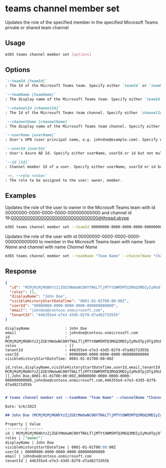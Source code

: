 
# teams channel member set

Updates the role of the specified member in the specified Microsoft Teams private or shared team channel

## Usage

```sh
m365 teams channel member set [options]
```

## Options

```md definition-list
`--teamId [teamId]`
: The Id of the Microsoft Teams team. Specify either `teamId` or `teamName` but not both

`--teamName [teamName]`
: The display name of the Microsoft Teams team. Specify either `teamId` or `teamName` but not both

`--channelId [channelId]`
: The Id of the Microsoft Teams team channel. Specify either `channelId` or `channelName` but not both

`--channelName [channelName]`
: The display name of the Microsoft Teams team channel. Specify either `channelId` or `channelName` but not both

`--userName [userName]`
: User's UPN (user principal name, e.g. johndoe@example.com). Specify either userName, userId or id but not multiple.

`--userId [userId]`
: User's Azure AD Id. Specify either userName, userId or id but not multiple.

`--id [id]`
: Channel member Id of a user. Specify either userName, userId or id but not multiple.

`-r, --role <role>`
: The role to be assigned to the user: owner, member.
```

<Global />

## Examples
  
Updates the role of the user to owner in the Microsoft Teams team with id 00000000-0000-0000-0000-000000000000 and channel id 19:00000000000000000000000000000000@thread.skype

```sh
m365 teams channel member set --teamId 00000000-0000-0000-0000-000000000000 --channelId 19:00000000000000000000000000000000@thread.skype --userName "johndoe@example.com" --role owner
```

Updates the role of the user with id 00000000-0000-0000-0000-000000000000 to member in the Microsoft Teams team with name _Team Name_ and channel with name _Channel Name_

```sh
m365 teams channel member set --teamName "Team Name" --channelName "Channel Name" --userId 00000000-0000-0000-0000-000000000000 --role member
```

## Response

<Tabs>
  <TabItem value="JSON">

  ```json
  {
    "id": "MCMjMiMjMGNhYzZjZGEtMmUwNC00YTNkLTljMTYtOWM5MTQ3MGQ3MDIyIyMxOTpjOTg1MzBhZjFiMWQ0ZGQyOTMwOGRkYWQ2Zjc2YjdhMUB0aHJlYWQudGFjdjIjIzI0MWFkYmY2LTJhNTYtNGM3Mi04MWYyLTY5ZTc1ZGU2YWMzNA==",
    "roles": [],
    "displayName": "John Doe",
    "visibleHistoryStartDateTime": "0001-01-01T00:00:00Z",
    "userId": "00000000-0000-0000-0000-000000000000",
    "email": "johndoe@contoso.onmicrosoft.com",
    "tenantId": "446355e4-e7e3-43d5-82f8-d7ad8272d55b"
  }
  ```

  </TabItem>
  <TabItem value="Text">

  ```text
  displayName                : John Doe
  email                      : johndoe@contoso.onmicrosoft.com
  id                         : MCMjMiMjMGNhYzZjZGEtMmUwNC00YTNkLTljMTYtOWM5MTQ3MGQ3MDIyIyMxOTpjOTg1MzBhZjFiMWQ0ZGQyOTMwOGRkYWQ2Zjc2YjdhMUB0aHJlYWQudGFjdjIjIzI0MWFkYmY2LTJhNTYtNGM3Mi04MWYyLTY5ZTc1ZGU2YWMzNA==
  roles                      : []
  tenantId                   : 446355e4-e7e3-43d5-82f8-d7ad8272d55b
  userId                     : 00000000-0000-0000-0000-000000000000
  visibleHistoryStartDateTime: 0001-01-01T00:00:00Z
  ```

  </TabItem>
  <TabItem value="CSV">

  ```csv
  id,roles,displayName,visibleHistoryStartDateTime,userId,email,tenantId
  MCMjMiMjMGNhYzZjZGEtMmUwNC00YTNkLTljMTYtOWM5MTQ3MGQ3MDIyIyMxOTpjOTg1MzBhZjFiMWQ0ZGQyOTMwOGRkYWQ2Zjc2YjdhMUB0aHJlYWQudGFjdjIjIzI0MWFkYmY2LTJhNTYtNGM3Mi04MWYyLTY5ZTc1ZGU2YWMzNA==,[],John Doe,0001-01-01T00:00:00Z,00000000-0000-0000-0000-000000000000,johndoe@contoso.onmicrosoft.com,446355e4-e7e3-43d5-82f8-d7ad8272d55b
  ```

  </TabItem>
  <TabItem value="Markdown">

  ```md

  # teams channel member set --teamName "Team Name" --channelName "Channel Name" --userName "johndoe@contoso.onmicrosoft.com" --role "owner"

  Date: 5/6/2023

  ## John Doe (MCMjMiMjMGNhYzZjZGEtMmUwNC00YTNkLTljMTYtOWM5MTQ3MGQ3MDIyIyMxOTpjOTg1MzBhZjFiMWQ0ZGQyOTMwOGRkYWQ2Zjc2YjdhMUB0aHJlYWQudGFjdjIjIzI0MWFkYmY2LTJhNTYtNGM3Mi04MWYyLTY5ZTc1ZGU2YWMzNA==)

  Property | Value
  ---------|-------
  id | MCMjMiMjMGNhYzZjZGEtMmUwNC00YTNkLTljMTYtOWM5MTQ3MGQ3MDIyIyMxOTpjOTg1MzBhZjFiMWQ0ZGQyOTMwOGRkYWQ2Zjc2YjdhMUB0aHJlYWQudGFjdjIjIzI0MWFkYmY2LTJhNTYtNGM3Mi04MWYyLTY5ZTc1ZGU2YWMzNA==
  roles | ["owner"]
  displayName | John Doe
  visibleHistoryStartDateTime | 0001-01-01T00:00:00Z
  userId | 00000000-0000-0000-0000-000000000000
  email | johndoe@contoso.onmicrosoft.com
  tenantId | 446355e4-e7e3-43d5-82f8-d7ad8272d55b
  ```

  </TabItem>
</Tabs>

